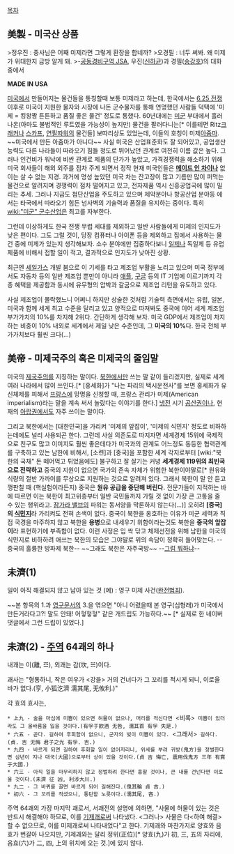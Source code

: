 [[목차]]

== 美製 - 미국산 상품 ==
>정우진 : 중사님은 어째 미제라면 그렇게 환장을 합네까?
>오경필 : 너두 써봐. 왜 미제가 위대한지 금방 알게 돼. 
>-[[공동경비구역 JSA]], 우진([[신하균]])과 경필([[송강호]])의 대화 중에서

'''MADE IN USA'''

[[미국]]에서 만들어지는 물건들을 통칭할때 보통 미제라고 하는데, 한국에서는 [[6.25 전쟁]] 이후로 미국이 지원한 물자와 시장에 나돈 군수물자를 통해 연명했던 사람들 덕택에 '미제 = 킹왕짱 튼튼하고 품질 좋은 물건' 정도로 통했다. 60년대에는 [[미군]] 부대에서 흘러나온(아마도 불법적인 루트였을 가능성이 높지만) 물건을 팔러다니는[* 이를테면 Ritz[[크래커]]나 [[스카프]], [[연필]]따위의 물건들] 보따리상도 있었는데, 이들의 호칭이 미제[[아줌마]]. ~~미국에서 만든 아줌마가 아니다~~ 사실 미국은 산업표준화도 잘 되어있고, 공업생산 능력도 다른 나라들이 따라오기 힘들 정도로 뛰어났던 관계로 여전히 이름 값은 높다. 그러나 인건비가 워낙에 비싼 관계로 제품의 단가가 높았고, 가격경쟁력을 해소하기 위해 미국 회사들이 해외 외주를 점차 주게 되면서 정작 현재 미국인들은 '''[[메이드 인 차이나]]''' 없이는 살 수 없는 지경. 과거에 명성 높았던 미국 차는 잔고장이 많고 기름만 많이 퍼먹는 물건으로 알려지며 경쟁력이 점차 떨어지고 있고, 전자제품 역시 신흥공업국에 많이 밀리는 추세. 그러나 지금도 첨단산업을 주도하고 있으며 제약분야나 항공산업 분야등 에서는 타국에서 따라오기 힘든 넘사벽의 기술력과 품질을 유지하는 중이다. 특히 [[wiki:"미군" 군수산업]]은 최고를 자부한다.

그런데 이상하게도 한국 전쟁 무렵 세대를 제외하고 일반 사람들에게 미제의 인지도가 낮은 편이다. 그도 그럴 것이, 당장 컴퓨터나 아이폰 등을 제외하고 집에서 사용하는 물건 중에 미제가 있는지 생각해보자. 소수 분야에만 집중하다보니 [[일제]]나 독일제 등 유럽 제품에 비해서 접할 일이 적고, 결과적으로 인지도가 낮아진 상황.


최근엔 [[셰일가스]] 개발 붐으로 이 기세를 타고 제조업 부활을 노리고 있으며 미국 정부에서도 자동차 등의 일반 제조업 뿐만이 아니라 [[애플]], [[구글]] 등의 IT 기업에 이르기까지 각종 혜택을 제공함과 동시에 유무형의 압박과 갈굼으로 제조업 리턴을 유도하고 있다.

사실 제조업이 몰락했느니 어쩌니 하지만 상술한 것처럼 기술력 측면에서는 유럽, 일본, 미국과 함께 세계 최고 수준을 달리고 있고 양적으로 따져봐도 중국에 이어 세계 제조업 부가가치의 10%를 차지해 2위다. 간단하게 생각해 보자. 미국 GDP에서 제조업이 차지하는 비중이 10% 내외로 세계에서 제일 낮은 수준인데, 그 '''미국의 10%'''다. 한국 전체 부가가치보다 훨씬 크다(...)

== 美帝 - 미제국주의 혹은 미제국의 줄임말 ==
미국의 [[제국주의]]를 지칭하는 말이다. [[북한]]에서만 쓰는 말 같이 들리겠지만, 실제로 세계 여러 나라에서 많이 쓰인다.[* [홍세화]가 "나는 파리의 택시운전사"를 보면 홍세화가 유신체제를 피해서 [[프랑스]]에 망명을 신청할 때, 프랑스 관리가 미제(American imperialism)라는 말을 계속 써서 놀랐다는 이야기를 한다.] [[냉전]] 시기 [[공산권]]이나, 현재의 [[아랍]]권에서도 자주 쓰이는 말이다.

그리고 북한에서는 [대한민국]을 가리켜 '미제의 앞잡이', '미제의 식민지' 정도로 비하하는데에도 널리 사용되곤 한다. 그런데 사실 의존도로 따지자면 세계경제 15위에 국제적으로 친구도 많고 이미지도 훨씬 좋은데다가 미국과의 관계도 어느정도 동등한 협력관계를 구축하고 있는 남한에 비해서, [소련]과 [중국]을 포함한 세계 각지로부터 [wiki:"북한의 국채" 돈 떼어먹고 튀었음에도] 불구하고 잘 살기는 커녕 '''세계경제 119위의 최빈국으로 전락하고''' 중국의 지원이 없으면 국가의 존속 자체가 위험한 북한이야말로[* 원유와 식량의 절반 가까이를 무상으로 지원하는 것으로 알려져 있다. 그래서 북한이 말 안 듣고 깽판칠 때 (핵실험이라든지) 중국은 '''원유 공급을 중단해 버린다.''' 전문가들이 지적하는 바에 따르면 이는 북한이 최고위층부터 일반 국민들까지 가릴 것 없이 가장 큰 고통을 줄 수 있는 행위라고. [[잠가라 밸브]]의 파워는 동서양을 막론하지 않는다(...)] 오히려 '''[중국]의 [[식민지]]'''라 가리켜도 전혀 손색이 없다. 중국이 북한을 옹호하는 이유가 미군 세력과 직접 국경을 마주하지 않고 북한을 '''용병'''으로 내세우기 위함이라는것도 북한을 '''중국의 앞잡이'''라 표현하기에 부족함이 없다. 이런 사정은 입 싹 닦고 체제선전을 위해 남한을 미국의 식민지로 비하하려 애쓰는 북한의 모습은 그야말로 위의 속담이 정확히 들어맞는다. --중국의 훌륭한 방파제 북한-- ~~그래도 북한은 자주국방~~ --[[조선인민군/열악한 현실|그럼 뭐하냐]]--
== 未濟(1) ==
일이 아직 해결되지 않고 남아 있는 것
(예) : 영구 미제 사건([[완전범죄]]).

~~본 항목의 1.과 [[영구]]문서의 3.을 엮으면 "아니 어렸을때 본 영구(심형래)가 미국에서 만든거라다고?! 말도 안돼! 어헣헣헣" 같은 개드립도 가능하다.~~ [* 실제로 한 네이버댓글에서 그런 드립이 있었다.]

== 未濟(2) - [[주역]] 64괘의 하나 ==
내괘는 이(離, ☲), 외괘는 감(坎, ☵)이다.

괘사는 "형통하니, 작은 여우가 <강을> 거의 건너다가 그 꼬리를 적시게 되니, 이로울 바가 없다.(亨, 小狐汔濟 濡其尾, 无攸利.)"

각 효의 효사는,
 * 上九 - 술을 마심에 미쁨이 있으면 허물이 없으나, 머리를 적신다면 <비록> 미쁨이 있더라도 그 올바름을 잃을 것이다.(有孚于飮酒 无咎, 濡其首 有孚 失是.)
 * 六五 - 곧다. 길하여 후회함이 없으니, 군자의 빛이 미쁨이 있다. <그래서> 길하다.(貞. 吉 无悔 君子之光 有孚. 吉.)
 * 九四 - 바르게 되면 길하여 후회할 일이 없어지리니, 위세를 부려 귀방(鬼方)을 정벌한다면 삼년이 지나 대국(大國)으로부터 상이 있을 것이다.(貞 吉 悔亡, 震用伐鬼方 三年 有賞于大國.)
 * 六三 - 아직 일을 마무리하지 않고 정벌하려 한다면 흉할 것이나, 큰 내를 건넌다면 이로울 것이다.(未濟 征 凶, 利涉大川.)
 * 九二 - 그 바퀴를 끌면 바르게 되어 길해진다.(曳其輪 貞 吉.)
 * 初六 - 그 꼬리를 적셨으니, 통탄할 노릇이다.(濡其尾, 吝.)

주역 64괘의 가장 마지막 괘로서, 서괘전의 설명에 의하면, "사물에 허물이 있는 것은 반드시 해결해야 하므로, 이를 [[기제]]괘로써 나타냈다. <그러나> 사물은 다<하여 해결>할 수 없으므로, 이를 미제괘로써 나타내었다"고 한다. 기제괘와 마찬가지로 양효와 음효가 번갈아 나오지만, 기제괘와는 달리 정위(正位)[* 양효(九)가 初, 三, 五의 자리에, 음효(六)가 二, 四, 上의 위치에 오는 것.]에 있지 않다.
